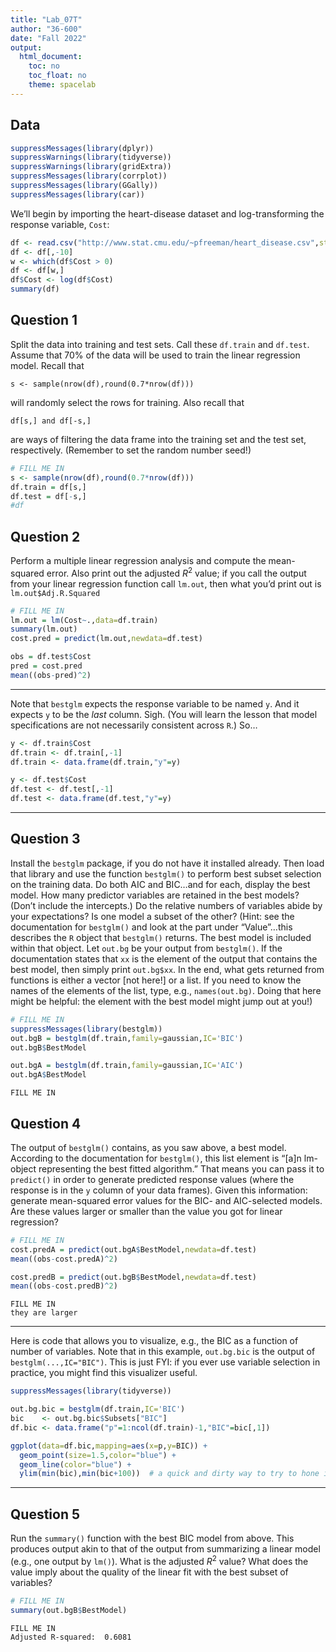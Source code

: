 ---
title: "Lab_07T"
author: "36-600"
date: "Fall 2022"
output: 
  html_document:
    toc: no
    toc_float: no
    theme: spacelab
---

## Data
```{r}
suppressMessages(library(dplyr))
suppressWarnings(library(tidyverse))
suppressWarnings(library(gridExtra))
suppressMessages(library(corrplot))
suppressMessages(library(GGally))
suppressMessages(library(car))
```

We'll begin by importing the heart-disease dataset and log-transforming the response variable, `Cost`:
```{r}
df <- read.csv("http://www.stat.cmu.edu/~pfreeman/heart_disease.csv",stringsAsFactors=TRUE)
df <- df[,-10]
w <- which(df$Cost > 0)
df <- df[w,]
df$Cost <- log(df$Cost)
summary(df)
```

## Question 1

Split the data into training and test sets. Call these `df.train` and `df.test`. Assume that 70% of the data will be used to train the linear regression model. Recall that
```
s <- sample(nrow(df),round(0.7*nrow(df)))
```
will randomly select the rows for training. Also recall that
```
df[s,] and df[-s,]
```
are ways of filtering the data frame into the training set and the test set, respectively. (Remember to set the random number seed!)
```{r}
# FILL ME IN
s <- sample(nrow(df),round(0.7*nrow(df)))
df.train = df[s,]
df.test = df[-s,]
#df
```

## Question 2

Perform a multiple linear regression analysis and compute the mean-squared error. Also print out the adjusted $R^2$ value; if you call the output from your linear regression function call `lm.out`, then what you'd print out is `lm.out$Adj.R.Squared`
```{r}
# FILL ME IN
lm.out = lm(Cost~.,data=df.train)
summary(lm.out)
cost.pred = predict(lm.out,newdata=df.test)
```
```{r}
obs = df.test$Cost
pred = cost.pred
mean((obs-pred)^2)
```

---

Note that `bestglm` expects the response variable to be named `y`. And it expects `y` to be the *last* column. Sigh. (You will learn the lesson that model specifications are not necessarily consistent across `R`.) So...
```{r}
y <- df.train$Cost
df.train <- df.train[,-1]
df.train <- data.frame(df.train,"y"=y)

y <- df.test$Cost
df.test <- df.test[,-1]
df.test <- data.frame(df.test,"y"=y)
```

---

## Question 3

Install the `bestglm` package, if you do not have it installed already. Then load that library and use the function `bestglm()` to perform best subset selection on the training data. Do both AIC and BIC...and for each, display the best model. How many predictor variables are retained in the best models? (Don't include the intercepts.) Do the relative numbers of variables abide by your expectations? Is one model a subset of the other? (Hint: see the documentation for `bestglm()` and look at the part under "Value"...this describes the `R` object that `bestglm()` returns. The best model is included within that object. Let `out.bg` be your output from `bestglm()`. If the documentation states that `xx` is the element of the output that contains the best model, then simply print `out.bg$xx`. In the end, what gets returned from functions is either a vector [not here!] or a list. If you need to know the names of the elements of the list, type, e.g., `names(out.bg)`. Doing that here might be helpful: the element with the best model might jump out at you!)
```{r}
# FILL ME IN
suppressMessages(library(bestglm))
out.bgB = bestglm(df.train,family=gaussian,IC='BIC')
out.bgB$BestModel

out.bgA = bestglm(df.train,family=gaussian,IC='AIC')
out.bgA$BestModel
```
```
FILL ME IN
```

## Question 4

The output of `bestglm()` contains, as you saw above, a best model. According to the documentation for `bestglm()`, this list element is "[a]n lm-object representing the best fitted algorithm." That means you can pass it to `predict()` in order to generate predicted response values (where the response is in the `y` column of your data frames). Given this information: generate mean-squared error values for the BIC- and AIC-selected models. Are these values larger or smaller than the value you got for linear regression?
```{r}
# FILL ME IN
cost.predA = predict(out.bgA$BestModel,newdata=df.test)
mean((obs-cost.predA)^2)

cost.predB = predict(out.bgB$BestModel,newdata=df.test)
mean((obs-cost.predB)^2)

```
```
FILL ME IN
they are larger
```

---

Here is code that allows you to visualize, e.g., the BIC as a function of number of variables. Note that in this example, `out.bg.bic` is the output of `bestglm(...,IC="BIC")`. This is just FYI: if you ever use variable selection in practice, you might find this visualizer useful.

```{r}
suppressMessages(library(tidyverse))

out.bg.bic = bestglm(df.train,IC='BIC')
bic    <- out.bg.bic$Subsets["BIC"]
df.bic <- data.frame("p"=1:ncol(df.train)-1,"BIC"=bic[,1])

ggplot(data=df.bic,mapping=aes(x=p,y=BIC)) + 
  geom_point(size=1.5,color="blue") + 
  geom_line(color="blue") + 
  ylim(min(bic),min(bic+100))  # a quick and dirty way to try to hone in on the right range to see minimum.
```

---

## Question 5

Run the `summary()` function with the best BIC model from above. This produces output akin to that of the output from summarizing a linear model (e.g., one output by `lm()`). What is the adjusted $R^2$ value? What does the value imply about the quality of the linear fit with the best subset of variables?
```{r}
# FILL ME IN
summary(out.bgB$BestModel)
```
```
FILL ME IN
Adjusted R-squared:  0.6081
```
